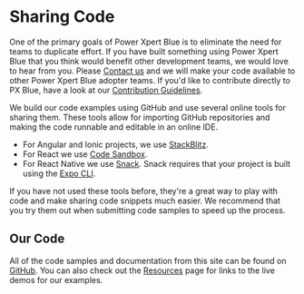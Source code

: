 <!-- KEYWORDS: sharing innersource -->

# Sharing Code

One of the primary goals of Power Xpert Blue is to eliminate the need for teams to duplicate effort. If you have built something using Power Xpert Blue that you think would benefit other development teams, we would love to hear from you. Please [Contact us](/community/contactus) and we will make your code available to other Power Xpert Blue adopter teams. If you'd like to contribute directly to PX Blue, have a look at our [Contribution Guidelines](https://github.com/pxblue/.github/blob/master/CONTRIBUTING.md).

We build our code examples using GitHub and use several online tools for sharing them. These tools allow for importing GitHub repositories and making the code runnable and editable in an online IDE.

-   For Angular and Ionic projects, we use [StackBlitz](http://www.stackblitz.com).
-   For React we use [Code Sandbox](https://codesandbox.io).
-   For React Native we use [Snack](https://snack.expo.io/). Snack requires that your project is built using the [Expo CLI](https://docs.expo.io/workflow/expo-cli/).

If you have not used these tools before, they're a great way to play with code and make sharing code snippets much easier. We recommend that you try them out when submitting code samples to speed up the process.

## Our Code

All of the code samples and documentation from this site can be found on [GitHub](https://github.com/pxblue). You can also check out the [Resources](/resources) page for links to the live demos for our examples.
